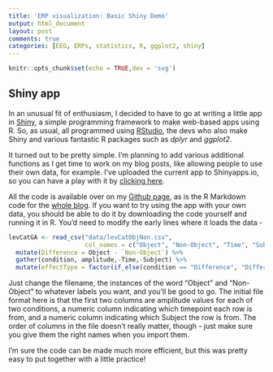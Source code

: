 ```yaml
---
title: 'ERP visualization: Basic Shiny Demo'
output: html_document
layout: post
comments: true
categories: [EEG, ERPs, statistics, R, ggplot2, shiny]
---
```


```r
knitr::opts_chunk$set(echo = TRUE,dev = 'svg') 
```

## Shiny app

In an unusual fit of enthusiasm, I decided to have to go at writing a little app in [Shiny](http://www.shinyapps.io/), a simple programming framework to make web-based apps using R. So, as usual, all programmed using [RStudio](https://www.rstudio.com/), the devs who also make Shiny and various fantastic R packages such as *dplyr* and *ggplot2*.

It turned out to be pretty simple. I'm planning to add various additional functions as I get time to work on my blog posts, like allowing people to use their own data, for example. I've uploaded the current app to Shinyapps.io, so you can have a play with it by [clicking here](https://craddm.shinyapps.io/ERPdemo/).

All the code is available over on my [Github page](https://github.com/craddm/ERPdemo), as is the R Markdown code for the [whole blog](https://github.com/craddm/craddm.github.io). If you want to try using the app with your own data, you should be able to do it by downloading the code yourself and running it in R. You'd need to modify the early lines where it loads the data - 

```r
levCatGA <- read_csv("data/levCatObjNon.csv",
                     col_names = c("Object", "Non-Object", "Time", "Subject")) %>%
  mutate(Difference = Object - `Non-Object`) %>%
  gather(condition, amplitude,-Time,-Subject) %>%
  mutate(effectType = factor(if_else(condition == "Difference", "Difference", "Main")))
```

Just change the filename, the instances of the word "Object" and "Non-Object" to whatever labels you want, and you'll be good to go. The initial file format here is that the first two columns are amplitude values for each of two conditions, a numeric column indicating which timepoint each row is from, and a numeric column indicating which Subject the row is from. The order of columns in the file doesn't really matter, though - just make sure you give them the right names when you import them. 

I'm sure the code can be made much more efficient, but this was pretty easy to put together with a little practice!